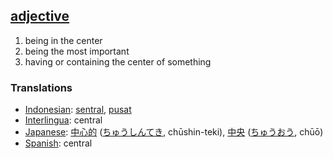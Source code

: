 == [[adjective]] ==
# being in the center
# being the most important
# having or containing the center of something

=== Translations ===
*[[Indonesian]]: [[sentral]], [[pusat]]
*[[Interlingua]]: central
*[[Japanese]]:  [[中心的]] ([[ちゅうしんてき]], chūshin-teki), [[中央]] ([[ちゅうおう]], chūō)
*[[Spanish]]: central